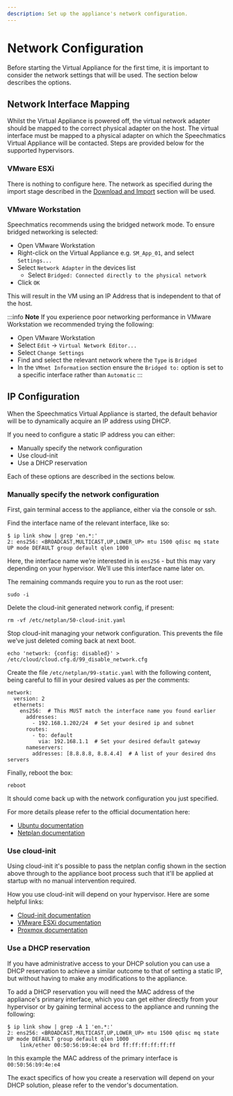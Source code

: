 ```yaml
---
description: Set up the appliance's network configuration.
---
```


# Network Configuration

Before starting the Virtual Appliance for the first time, it is important to consider the network settings that will be used. The section below describes the options.

## Network Interface Mapping

Whilst the Virtual Appliance is powered off, the virtual network adapter should be mapped to the correct physical adapter on the host. The virtual interface must be mapped to a physical adapter on which the Speechmatics Virtual Appliance will be contacted. Steps are provided below for the supported hypervisors.

### VMware ESXi

There is nothing to configure here. The network as specified during the import stage described in the [Download and Import](/deployments/virtual-appliance/installation/download-and-import) section will be used.

### VMware Workstation

Speechmatics recommends using the bridged network mode. To ensure bridged networking is selected:

- Open VMware Workstation
- Right-click on the Virtual Appliance e.g. `SM_App_01`, and select `Settings...`
- Select `Network Adapter` in the devices list
  - Select `Bridged: Connected directly to the physical network`
- Click `OK`

This will result in the VM using an IP Address that is independent to that of the host.

:::info **Note**
If you experience poor networking performance in VMware Workstation we recommended trying the following:
- Open VMware Workstation
- Select `Edit` -> `Virtual Network Editor...`
- Select `Change Settings`
- Find and select the relevant network where the `Type` is `Bridged`
- In the `VMnet Information` section ensure the `Bridged to:` option is set to a specific interface rather than `Automatic`
:::

## IP Configuration

When the Speechmatics Virtual Appliance is started, the default behavior will be to dynamically acquire an IP address using DHCP.

If you need to configure a static IP address you can either:

- Manually specify the network configuration
- Use cloud-init
- Use a DHCP reservation

Each of these options are described in the sections below.

### Manually specify the network configuration

First, gain terminal access to the appliance, either via the console or ssh.

Find the interface name of the relevant interface, like so:

```
$ ip link show | grep 'en.*:'
2: ens256: <BROADCAST,MULTICAST,UP,LOWER_UP> mtu 1500 qdisc mq state UP mode DEFAULT group default qlen 1000
```

Here, the interface name we’re interested in is `ens256` - but this may vary depending on your hypervisor. We’ll use this interface name later on.

The remaining commands require you to run as the root user:

```
sudo -i
```

Delete the cloud-init generated network config, if present:

```
rm -vf /etc/netplan/50-cloud-init.yaml
```

Stop cloud-init managing your network configuration. This prevents the file we’ve just deleted coming back at next boot.

```
echo 'network: {config: disabled}' > /etc/cloud/cloud.cfg.d/99_disable_network.cfg
```

Create the file `/etc/netplan/99-static.yaml` with the following content, being careful to fill in your desired values as per the comments:

```
network:
  version: 2
  ethernets:
    ens256:  # This MUST match the interface name you found earlier
      addresses:
        - 192.168.1.202/24  # Set your desired ip and subnet
      routes:
        - to: default
          via: 192.168.1.1  # Set your desired default gateway
      nameservers:
        addresses: [8.8.8.8, 8.8.4.4]  # A list of your desired dns servers
```

Finally, reboot the box:

```
reboot
```

It should come back up with the network configuration you just specified.

For more details please refer to the official documentation here:

- [Ubuntu documentation](https://ubuntu.com/server/docs/configuring-networks)
- [Netplan documentation](https://netplan.readthedocs.io/en/latest/netplan-yaml/)

### Use cloud-init

Using cloud-init it's possible to pass the netplan config shown in the section above through to the appliance boot process such that it'll be applied at startup with no manual intervention required.

How you use cloud-init will depend on your hypervisor. Here are some helpful links:

- [Cloud-init documentation](https://cloudinit.readthedocs.io/en/latest/reference/network-config-format-v2.html)
- [VMware ESXi documentation](https://knowledge.broadcom.com/external/article/311895/how-to-customize-virtual-machine-using-c.html)
- [Proxmox documentation](https://pve.proxmox.com/wiki/Cloud-Init_Support)

### Use a DHCP reservation

If you have administrative access to your DHCP solution you can use a DHCP reservation to achieve a similar outcome to that of setting a static IP, but without having to make any modifications to the appliance.

To add a DHCP reservation you will need the MAC address of the appliance's primary interface, which you can get either directly from your hypervisor or by gaining terminal access to the appliance and running the following:

```
$ ip link show | grep -A 1 'en.*:'
2: ens256: <BROADCAST,MULTICAST,UP,LOWER_UP> mtu 1500 qdisc mq state UP mode DEFAULT group default qlen 1000
    link/ether 00:50:56:b9:4e:e4 brd ff:ff:ff:ff:ff:ff
```

In this example the MAC address of the primary interface is `00:50:56:b9:4e:e4`

The exact specifics of how you create a reservation will depend on your DHCP solution, please refer to the vendor's documentation.

